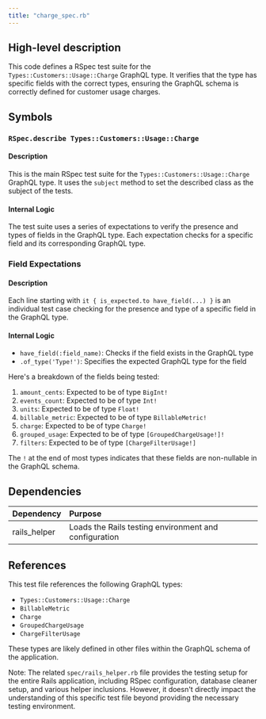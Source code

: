 ```yaml
---
title: "charge_spec.rb"
---
```


## High-level description
This code defines a RSpec test suite for the `Types::Customers::Usage::Charge` GraphQL type. It verifies that the type has specific fields with the correct types, ensuring the GraphQL schema is correctly defined for customer usage charges.

## Symbols

### `RSpec.describe Types::Customers::Usage::Charge`
#### Description
This is the main RSpec test suite for the `Types::Customers::Usage::Charge` GraphQL type. It uses the `subject` method to set the described class as the subject of the tests.

#### Internal Logic
The test suite uses a series of expectations to verify the presence and types of fields in the GraphQL type. Each expectation checks for a specific field and its corresponding GraphQL type.

### Field Expectations
#### Description
Each line starting with `it { is_expected.to have_field(...) }` is an individual test case checking for the presence and type of a specific field in the GraphQL type.

#### Internal Logic
- `have_field(:field_name)`: Checks if the field exists in the GraphQL type
- `.of_type('Type!')`: Specifies the expected GraphQL type for the field

Here's a breakdown of the fields being tested:

1. `amount_cents`: Expected to be of type `BigInt!`
2. `events_count`: Expected to be of type `Int!`
3. `units`: Expected to be of type `Float!`
4. `billable_metric`: Expected to be of type `BillableMetric!`
5. `charge`: Expected to be of type `Charge!`
6. `grouped_usage`: Expected to be of type `[GroupedChargeUsage!]!`
7. `filters`: Expected to be of type `[ChargeFilterUsage!]`

The `!` at the end of most types indicates that these fields are non-nullable in the GraphQL schema.

## Dependencies
| Dependency | Purpose |
|:-----------|:--------|
| rails_helper | Loads the Rails testing environment and configuration |

## References
This test file references the following GraphQL types:
- `Types::Customers::Usage::Charge`
- `BillableMetric`
- `Charge`
- `GroupedChargeUsage`
- `ChargeFilterUsage`

These types are likely defined in other files within the GraphQL schema of the application.

Note: The related `spec/rails_helper.rb` file provides the testing setup for the entire Rails application, including RSpec configuration, database cleaner setup, and various helper inclusions. However, it doesn't directly impact the understanding of this specific test file beyond providing the necessary testing environment.
